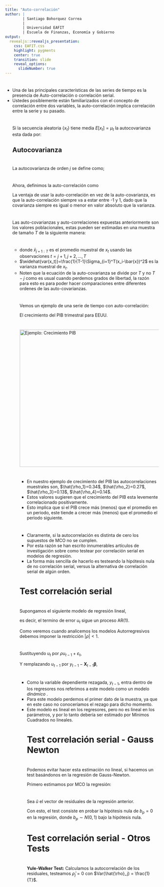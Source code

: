 ---
title: "Auto-correlación"
author: |
        | Santiago Bohorquez Correa
        |
        | Universidad EAFIT
        | Escuela de Finanzas, Economía y Gobierno
output:
  revealjs::revealjs_presentation:
    css: EAFIT.css
    highlight: pygments
    center: true
    transition: slide
    reveal_options:
      slideNumber: true
---


#
<ul>
<li> Una de las principales características de las series de tiempo es la presencia de Auto-correlación o correlación serial.</li>
<li> Ustedes posiblemente están familiarizados con el concepto de correlación entre dos variables, la auto-correlación implica correlación entre la serie y su pasado.</li>

#
Si la secuencia aleatoria $\{x_t\}$ tiene media $E[x_t]=\mu_t$ la autocovarianza esta dada por:
    \begin{equation}
    \begin{matrix}
        cov[x_{t_1},x_{t_2}]  & = & E[(x_{t_1}-\mu_{t_1})(x_{t_2}-\mu_{t_2})] \\
                & = & E[(x_{t_1}x_{t_2})] - \mu_{t_1}\mu_{t_2} 
      \end{matrix}
    \end{equation}
    
## Autocovarianza

\begin{equation}
\begin{matrix}
E[(x_{t_1}-\mu_{t_1})(x_{t_2}-\mu_{t_2})]  =    E[(x_{t_1}x_{t_2} - x_{t_1}\mu_{t_2} -  \mu_{t_1}x_{t_2} +  \mu_{t_1}\mu_{t_2})] \\
 =  E[x_{t_1}x_{t_2}] - E[x_{t_1}\mu_{t_2}] - E[\mu_{t_1}x_{t_2}] + E[\mu_{t_1}\mu_{t_2}] \\
 =  E[x_{t_1}x_{t_2}] - E[x_{t_1}]\mu_{t_2} - \mu_{t_1}E[x_{t_2}] +  \mu_{t_1}\mu_{t_2} \\
 =  E[x_{t_1}x_{t_2}] - \mu_{t_1}\mu_{t_2} - \mu_{t_1}\mu_{t_2} + \mu_{t_1}\mu_{t_2} \\
 = E[x_{t_1}x_{t_2}] - \mu_{t_1}\mu_{t_2}
\end{matrix}
\end{equation}

# 
La autocovarianza de orden $j$  se define como;

\begin{equation}
\gamma_j = cov(x_{t},x_{t-j}) =  E[(x_{t}x_{t-j})] - \mu_{t}\mu_{t-j} 
\end{equation}


#

Ahora, definimos la auto-correlación como

\begin{equation}
    \rho_j = \frac{\gamma_j}{\gamma_0}
\end{equation}
 
La ventaja de usar la auto-correlación en vez de la auto-covarianza, es que la auto-correlación siempre va a estar entre -1 y 1, dado que la covarianza siempre es igual o menor en valor absoluto que la varianza. 


#

Las auto-covarianzas y auto-correlaciones expuestas anteriormente son los valores poblacionales, estas pueden ser estimadas en una muestra de tamaño $T$ de la siguiente manera:
    \begin{align}
        \hat{\gamma_j} = &  \frac{1}{T} \sum^T_{t=j+1} (x_t - \bar{x}_{j+1:T})(x_{t-j} - \bar{x}_{1:T-j}) \\
        \hat{\rho_j} = &  \frac{\hat{\gamma_j}}{\widehat{var(x_t)}}
    \end{align}



#
<ul>
<li> donde $\bar{x}_{j+1:T}$ es el promedio muestral de $x_t$ usando las observaciones $t=j+1,j+2,\dots,T$ </li>
<li> $\widehat{var(x_t)}=\frac{1}{T-1}\Sigma_{i=1}^T(x_i-\bar{x})^2$ es la varianza muestral de $x_t$.  </li>
<li> Noten que la ecuación de la auto-covarianza se divide por $T$ y no $T-j$ como es usual cuando perdemos grados de libertad, la razón para esto es para poder hacer comparaciones entre diferentes ordenes de las auto-covarianzas.</li>


#
Vemos un ejemplo de una serie de tiempo con auto-correlación:

El crecimiento del PIB trimestral para EEUU.

# 
<img src="img/gdpgrowth.png" alt="Ejemplo: Crecimiento PIB" width="900" height="450">  

#
<ul>
<li> En nuestro ejemplo de crecimiento del PIB las autocorrelaciones muestrales son, $\hat{\rho_1}=0.34$, $\hat{\rho_2}=0.27$, $\hat{\rho_3}=0.13$, $\hat{\rho_4}=0.14$.</li>
<li> Estos valores sugieren que el crecimiento del PIB esta levemente correlacionado positivamente.</li>
<li> Esto implica que si el PIB crece más (menos) que el promedio en un periodo, este tiende a crecer más (menos) que el promedio el periodo siguiente.</li>
</ul>

#

<ul>
<li> Claramente, si la autocorrelación es distinta de cero los supuestos de MCO no se cumplen.</li>
<li> Por esta razón se han escrito innumerables artículos de investigación sobre como testear por correlación serial en modelos de regresión.</li>
<li> La forma más sencilla de hacerlo es testeando la hipótesis nula de no correlación serial, versus la alternativa de correlación serial de algún orden.</li>
</ul>

# Test correlación serial 


#

Supongamos el siguiente modelo de regresión lineal,
    \begin{equation}
        y_t = \mathbf{X}_t \boldsymbol{\beta} + u_t, \quad u_t = \rho u_{t-1} + \varepsilon_t, \quad \varepsilon_t \sim IID(0,\sigma^2_{\varepsilon})
    \end{equation}

es decir, el termino  de error $u_t$ sigue un proceso AR(1).

Como veremos cuando analicemos los modelos Autorregresivos debemos imponer la restricción $|\rho|<1$.

#


Sustituyendo $u_t$ por $\rho u_{t-1} + \varepsilon_t$,

\begin{equation}
    y_t = \mathbf{X}_t \boldsymbol{\beta} +  \rho u_{t-1} + \varepsilon_t
\end{equation}
    
 Y remplazando $u_{t-1}$ por $y_{t-1} - \mathbf{X}_{t-1} \boldsymbol{\beta}$,
    \begin{equation}
        y_t = \rho y_{t-1} + \mathbf{X}_t \boldsymbol{\beta} - \rho\mathbf{X}_{t-1} \boldsymbol{\beta} + \varepsilon_t
    \end{equation}    


#

<ul>
<li> Como la variable dependiente rezagada, $y_{t-1}$, entra dentro de los regresores nos referimos a este modelo como un modelo <em> dinámico </em>.</li>
<li> Para este modelo perdemos el primer dato de la muestra, ya que en este caso no conoceríamos el rezago para dicho momento.</li>
<li> Este modelo es lineal en los regresores, pero no es lineal en los parámetros, y por lo tanto debería ser estimado por Mínimos Cuadrados no lineales.</li>


# Test correlación serial - Gauss Newton

#

Podemos evitar hacer esta estimación no lineal, si hacemos un test basándonos en la regresión de Gauss-Newton.

Primero estimamos por MCO la regresión:
    \begin{equation}
        y_t =  \mathbf{X}_t \boldsymbol{\beta} + u_t
    \end{equation}  
    

#

Sea $\tilde{u}$ el vector de residuales de la regresión anterior.

Con esto, el test consiste en probar la hipótesis nula de $b_p = 0$ en la regresión,
    \begin{equation}
        \tilde{u}_t = b_p \tilde{u}_{t-1} + residuales
    \end{equation}
    donde $b_p \sim N(0,1)$ bajo la hipótesis nula.

# Test correlación serial - Otros Tests

#
<b>Yule-Walker Test:</b> Calculamos la autocorrelación de los residuales,
    \begin{equation}
        \hat{\rho}_j = \frac{\hat{\gamma}_j}{\hat{\gamma}_0}
    \end{equation}
    testeamos $\hat{\rho}_j = 0$ con $Var(\hat{\rho}_j) = \frac{1}{T}$.
